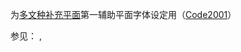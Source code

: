 <span lang="{{{1}}}" style="font-size:125%;font-family:Code2001;">{{{2}}}</span><noinclude>


为[[多文种补充平面]]第一辅助平面字体设定用（[[Code2001]]）

{{SMP|got-Goth|𐌲𐌿𐍄𐌹𐍃𐌺}}

参见： {{tl|script}}, {{tl|unicode}}

</noinclude>